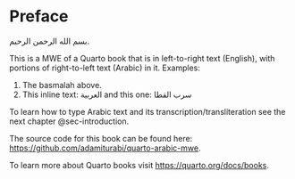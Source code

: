 # Preface {.unnumbered}

::: {.aralt}
بسم الله الرحمن الرحيم.
:::

This is a MWE of a Quarto book that is in left-to-right text (English), with portions of 
right-to-left text (Arabic) in it. Examples:

1. The [basmalah]{.trn2} above.
2. This inline text: [العربية]{.ar} and this one: [سرب القطا]{.aralt}

To learn how to type Arabic text and its transcription/transliteration see the next chapter @sec-introduction.

The source code for this book can be found here: <https://github.com/adamiturabi/quarto-arabic-mwe>.

To learn more about Quarto books visit <https://quarto.org/docs/books>.
